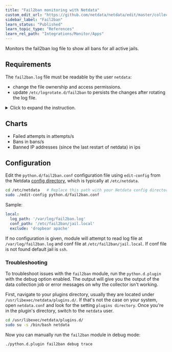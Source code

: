 ```yaml
---
title: "Fail2ban monitoring with Netdata"
custom_edit_url: "https://github.com/netdata/netdata/edit/master/collectors/python.d.plugin/fail2ban/README.md"
sidebar_label: "Fail2ban"
learn_status: "Published"
learn_topic_type: "References"
learn_rel_path: "Integrations/Monitor/Apps"
---
```



Monitors the fail2ban log file to show all bans for all active jails.

## Requirements

The `fail2ban.log` file must be readable by the user `netdata`:

- change the file ownership and access permissions.
- update `/etc/logrotate.d/fail2ban` to persists the changes after rotating the log file.

<details>
  <summary>Click to expand the instruction.</summary>

To change the file ownership and access permissions, execute the following:

```shell
sudo chown root:netdata /var/log/fail2ban.log
sudo chmod 640 /var/log/fail2ban.log
```

To persist the changes after rotating the log file, add `create 640 root netdata` to the `/etc/logrotate.d/fail2ban`:

```shell
/var/log/fail2ban.log {

    weekly
    rotate 4
    compress

    delaycompress
    missingok
    postrotate
        fail2ban-client flushlogs 1>/dev/null
    endscript

    # If fail2ban runs as non-root it still needs to have write access
    # to logfiles.
    # create 640 fail2ban adm
    create 640 root netdata
}
```

</details>

## Charts

- Failed attempts in attempts/s
- Bans in bans/s
- Banned IP addresses (since the last restart of netdata) in ips

## Configuration

Edit the `python.d/fail2ban.conf` configuration file using `edit-config` from the
Netdata [config directory](/docs/nightly/configuration), which is typically at `/etc/netdata`.

```bash
cd /etc/netdata   # Replace this path with your Netdata config directory, if different
sudo ./edit-config python.d/fail2ban.conf
```

Sample:

```yaml
local:
  log_path: '/var/log/fail2ban.log'
  conf_path: '/etc/fail2ban/jail.local'
  exclude: 'dropbear apache'
```

If no configuration is given, module will attempt to read log file at `/var/log/fail2ban.log` and conf file
at `/etc/fail2ban/jail.local`. If conf file is not found default jail is `ssh`.




### Troubleshooting

To troubleshoot issues with the `fail2ban` module, run the `python.d.plugin` with the debug option enabled. The 
output will give you the output of the data collection job or error messages on why the collector isn't working.

First, navigate to your plugins directory, usually they are located under `/usr/libexec/netdata/plugins.d/`. If that's 
not the case on your system, open `netdata.conf` and look for the setting `plugins directory`. Once you're in the 
plugin's directory, switch to the `netdata` user.

```bash
cd /usr/libexec/netdata/plugins.d/
sudo su -s /bin/bash netdata
```

Now you can manually run the `fail2ban` module in debug mode:

```bash
./python.d.plugin fail2ban debug trace
```

